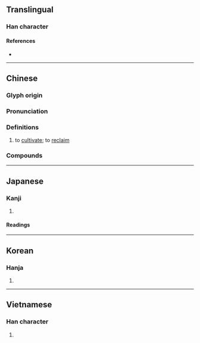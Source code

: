 {{also|垦}}
{{character info}}
==Translingual==

===Han character===
{{Han char|rn=32|rad=土|as=13|sn=16|four=27104|canj=BVG|ids=⿱貇土}}

====References====
* {{Han ref|kx=0240.030|dkj=05509|dj=0479.230|hdz=10492.040|uh=58BE|ud=22718|bh=BEC1|bd=48833}}

----

==Chinese==
{{zh-forms|s=垦}}

===Glyph origin===
{{Han etym}}

===Pronunciation===
{{zh-pron
|m=kěn
|c=han2
|mn=khún
|mc=y
|oc=y
|cat=v
}}

===Definitions===
{{zh-hanzi}}

# to [[cultivate]]; to [[reclaim]]

===Compounds===
{{zh-der|墾地|墾殖|墾田|山田燒墾|屯墾|墾闢|墾荒|濫墾|排水開墾|耕墾|鹽墾|開墾|農墾}}

----

==Japanese==

===Kanji===
{{ja-kanji|grade=c|rs=土13}}

# {{rfdef|ja|sort=土13}}

====Readings====
{{ja-readings
|on=こん
|kun=ひら-く
}}

----

==Korean==

===Hanja===
{{ko-hanja|hangeul=간|rv=gan|mr=kan}}

# {{rfdef|ko|sort=土13}}

----

==Vietnamese==

===Han character===
{{vi-hantu|[[khẩn]]|rs=土13}}

# {{rfdef|vi|sort=土13}}